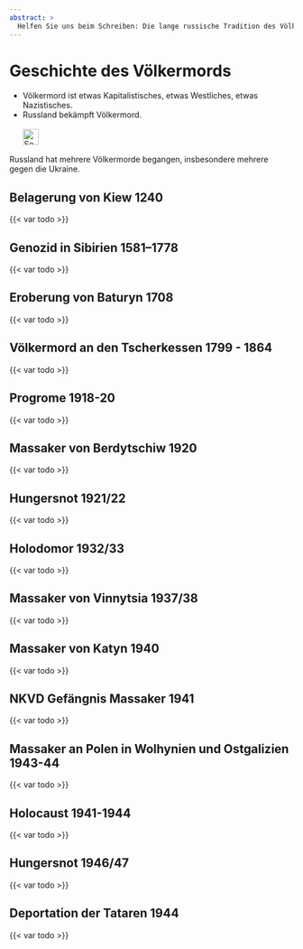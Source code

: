 ```yaml
---
abstract: > 
  Helfen Sie uns beim Schreiben: Die lange russische Tradition des Völkermords und die lange Geschichte des ukrainischen Leidens am Völkermord.
---
```




# Geschichte des Völkermords {#sec-genocide-history}

::: {.callout-caution title="Mythos"}
- Völkermord ist etwas Kapitalistisches, etwas Westliches, etwas Nazistisches.
- Russland bekämpft Völkermord.
[<br></br>![Search for topic in EUvsDisinfo](../all_common_img/EUvsDisinfo_400x240.jpg){height=2em}](https://euvsdisinfo.eu/disinformation-cases/?text=genocide%20russia&sort=relevance)
:::

::: {.callout-tip title="Wahrheit"}
Russland hat mehrere Völkermorde begangen, insbesondere mehrere gegen die Ukraine.
:::


## Belagerung von Kiew 1240

{{< var todo >}}


## Genozid in Sibirien 1581–1778

{{< var todo >}}


## Eroberung von Baturyn 1708

{{< var todo >}}


## Völkermord an den Tscherkessen 1799 - 1864

{{< var todo >}}


## Progrome 1918-20

{{< var todo >}}


## Massaker von Berdytschiw 1920

{{< var todo >}}


## Hungersnot 1921/22

{{< var todo >}}


## Holodomor 1932/33

{{< var todo >}}


## Massaker von Vinnytsia 1937/38

{{< var todo >}}


## Massaker von Katyn 1940

{{< var todo >}}


## NKVD Gefängnis Massaker 1941

{{< var todo >}}


## Massaker an Polen in Wolhynien und Ostgalizien 1943-44

{{< var todo >}}


## Holocaust 1941-1944

{{< var todo >}}


## Hungersnot 1946/47

{{< var todo >}}


## Deportation der Tataren 1944

{{< var todo >}}


[^genocide-history-1]: Ethan Walton (Jan 25, 2023) Country Report: Russia. Genocide Watch. [https://www.genocidewatch.com/single-post/country-report-russia](https://www.genocidewatch.com/single-post/country-report-russia)

[^genocide-history-2]: Nathaniel Hill (Oct 25, 2021) Conquering Siberia: The Case for Genocide Recognition. [https://www.genocidewatchblog.com/post/conquering-siberia-the-case-for-genocide-recognition](https://www.genocidewatchblog.com/post/conquering-siberia-the-case-for-genocide-recognition)

